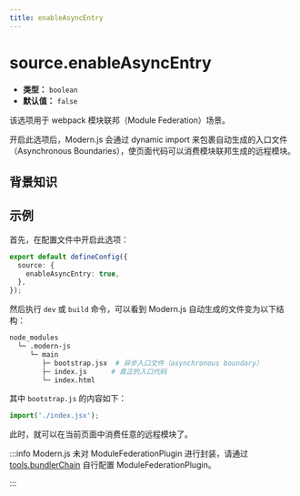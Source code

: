 ```yaml
---
title: enableAsyncEntry
---
```


# source.enableAsyncEntry

- **类型：** `boolean`
- **默认值：** `false`

该选项用于 webpack 模块联邦（Module Federation）场景。

开启此选项后，Modern.js 会通过 dynamic import 来包裹自动生成的入口文件（Asynchronous Boundaries），使页面代码可以消费模块联邦生成的远程模块。

## 背景知识


<ModuleFederation />

## 示例

首先，在配置文件中开启此选项：

```ts title="modern.config.ts"
export default defineConfig({
  source: {
    enableAsyncEntry: true,
  },
});
```

然后执行 `dev` 或 `build` 命令，可以看到 Modern.js 自动生成的文件变为以下结构：

```bash
node_modules
  └─ .modern-js
     └─ main
        ├─ bootstrap.jsx  # 异步入口文件（asynchronous boundary）
        ├─ index.js      # 真正的入口代码
        └─ index.html
```

其中 `bootstrap.js` 的内容如下：

```js
import('./index.jsx');
```

此时，就可以在当前页面中消费任意的远程模块了。

:::info
Modern.js 未对 ModuleFederationPlugin 进行封装，请通过 [tools.bundlerChain](/configure/app/tools/bundler-chain) 自行配置 ModuleFederationPlugin。

:::

